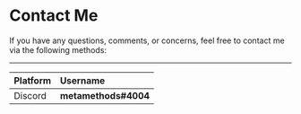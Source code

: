 # Contact Me

If you have any questions, comments, or concerns, feel free to contact me via the following methods:

---

| Platform | Username |
| :-- | :-- |
| Discord | __metamethods#4004__ |